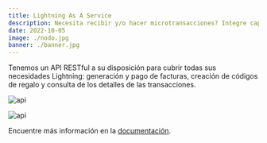 ```yaml
---
title: Lightning As A Service
description: Necesita recibir y/o hacer microtransacciones? Integre capacidades Lightning a sus sistemas consumiendo nuestra API
date: 2022-10-05
image: ./nodo.jpg
banner: ./banner.jpg
---
```


Tenemos un API RESTful a su disposición para cubrir todas sus necesidades Lightning: generación y pago de facturas, creación de
códigos de regalo y consulta de los detalles de las transacciones.

<Row>
<Col>

![api](restful.jpg)

</Col>
<Col>

![api](api.png)

</Col>
</Row>

Encuentre más información en la <u>[documentación](https://api-docs.tatacoabitcoin.com/)</u>.
